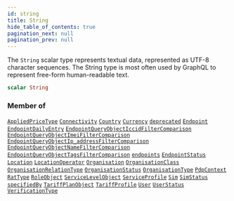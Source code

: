 ```yaml
---
id: string
title: String
hide_table_of_contents: true
pagination_next: null
pagination_prev: null
---
```








The `String` scalar type represents textual data, represented as UTF-8 character sequences. The String type is most often used by GraphQL to represent free-form human-readable text.

```graphql
scalar String
```




### Member of

[`AppliedPriceType`](/graphql/graphql/objects/applied-price-type)  <Badge class="secondary" text="object"/><Bullet />[`Connectivity`](/graphql/graphql/objects/connectivity)  <Badge class="secondary" text="object"/><Bullet />[`Country`](/graphql/graphql/objects/country)  <Badge class="secondary" text="object"/><Bullet />[`Currency`](/graphql/graphql/objects/currency)  <Badge class="secondary" text="object"/><Bullet />[`deprecated`](/graphql/graphql/directives/deprecated)  <Badge class="secondary" text="directive"/><Bullet />[`Endpoint`](/graphql/graphql/objects/endpoint)  <Badge class="secondary" text="object"/><Bullet />[`EndpointDailyEntry`](/graphql/graphql/objects/endpoint-daily-entry)  <Badge class="secondary" text="object"/><Bullet />[`EndpointQueryObjectIccidFilterComparison`](/graphql/graphql/inputs/endpoint-query-object-iccid-filter-comparison)  <Badge class="secondary" text="input"/><Bullet />[`EndpointQueryObjectImeiFilterComparison`](/graphql/graphql/inputs/endpoint-query-object-imei-filter-comparison)  <Badge class="secondary" text="input"/><Bullet />[`EndpointQueryObjectIp_addressFilterComparison`](/graphql/graphql/inputs/endpoint-query-object-ip-address-filter-comparison)  <Badge class="secondary" text="input"/><Bullet />[`EndpointQueryObjectNameFilterComparison`](/graphql/graphql/inputs/endpoint-query-object-name-filter-comparison)  <Badge class="secondary" text="input"/><Bullet />[`EndpointQueryObjectTagsFilterComparison`](/graphql/graphql/inputs/endpoint-query-object-tags-filter-comparison)  <Badge class="secondary" text="input"/><Bullet />[`endpoints`](/graphql/graphql/queries/endpoints)  <Badge class="secondary" text="query"/><Bullet />[`EndpointStatus`](/graphql/graphql/objects/endpoint-status)  <Badge class="secondary" text="object"/><Bullet />[`Location`](/graphql/graphql/objects/location)  <Badge class="secondary" text="object"/><Bullet />[`LocationOperator`](/graphql/graphql/objects/location-operator)  <Badge class="secondary" text="object"/><Bullet />[`Organisation`](/graphql/graphql/objects/organisation)  <Badge class="secondary" text="object"/><Bullet />[`OrganisationClass`](/graphql/graphql/objects/organisation-class)  <Badge class="secondary" text="object"/><Bullet />[`OrganisationRelationType`](/graphql/graphql/objects/organisation-relation-type)  <Badge class="secondary" text="object"/><Bullet />[`OrganisationStatus`](/graphql/graphql/objects/organisation-status)  <Badge class="secondary" text="object"/><Bullet />[`OrganisationType`](/graphql/graphql/objects/organisation-type)  <Badge class="secondary" text="object"/><Bullet />[`PdpContext`](/graphql/graphql/objects/pdp-context)  <Badge class="secondary" text="object"/><Bullet />[`RatType`](/graphql/graphql/objects/rat-type)  <Badge class="secondary" text="object"/><Bullet />[`RoleObject`](/graphql/graphql/objects/role-object)  <Badge class="secondary" text="object"/><Bullet />[`ServiceLevelObject`](/graphql/graphql/objects/service-level-object)  <Badge class="secondary" text="object"/><Bullet />[`ServiceProfile`](/graphql/graphql/objects/service-profile)  <Badge class="secondary" text="object"/><Bullet />[`Sim`](/graphql/graphql/objects/sim)  <Badge class="secondary" text="object"/><Bullet />[`SimStatus`](/graphql/graphql/objects/sim-status)  <Badge class="secondary" text="object"/><Bullet />[`specifiedBy`](/graphql/graphql/directives/specified-by)  <Badge class="secondary" text="directive"/><Bullet />[`TariffPlanObject`](/graphql/graphql/objects/tariff-plan-object)  <Badge class="secondary" text="object"/><Bullet />[`TariffProfile`](/graphql/graphql/objects/tariff-profile)  <Badge class="secondary" text="object"/><Bullet />[`User`](/graphql/graphql/objects/user)  <Badge class="secondary" text="object"/><Bullet />[`UserStatus`](/graphql/graphql/objects/user-status)  <Badge class="secondary" text="object"/><Bullet />[`VerificationType`](/graphql/graphql/objects/verification-type)  <Badge class="secondary" text="object"/>




